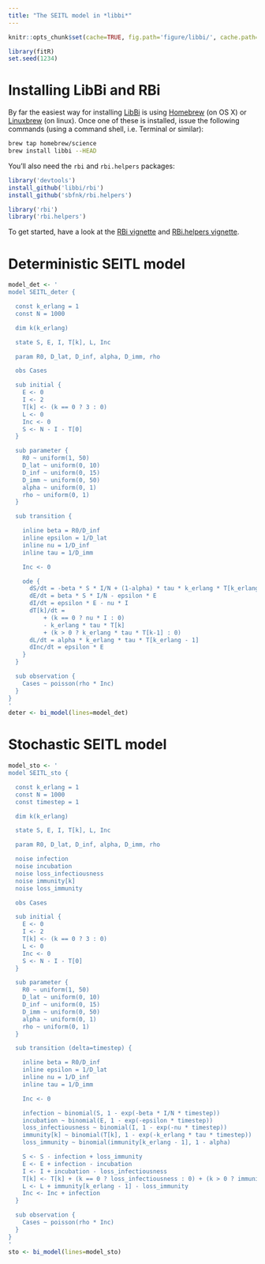```yaml
---
title: "The SEITL model in *libbi*"
--- 
```


```r
knitr::opts_chunk$set(cache=TRUE, fig.path='figure/libbi/', cache.path='cache/libbi/' , fig.cap='', fig.align="center", message=FALSE, tidy=TRUE, warning=FALSE)
```

```r
library(fitR)
set.seed(1234)
```
# Installing LibBi and RBi

By far the easiest way for installing [LibBi](http://libbi.org) is using [Homebrew](https://brew.sh) (on OS X) or [Linuxbrew](http://linuxbrew.sh) (on linux). Once one of these is installed, issue the following commands (using a command shell, i.e. Terminal or similar):

```sh
brew tap homebrew/science
brew install libbi --HEAD
``` 

You'll also need the `rbi` and `rbi.helpers` packages:

```r
library('devtools')
install_github('libbi/rbi')
install_github('sbfnk/rbi.helpers')
```

```r
library('rbi')
library('rbi.helpers')
```

To get started, have a look at the [RBi vignette](https://cran.r-project.org/web/packages/rbi/vignettes/introduction.html) and [RBi.helpers vignette](rbi_helpers.html).

# Deterministic SEITL model

```r
model_det <- '
model SEITL_deter {

  const k_erlang = 1
  const N = 1000

  dim k(k_erlang)

  state S, E, I, T[k], L, Inc

  param R0, D_lat, D_inf, alpha, D_imm, rho

  obs Cases

  sub initial { 
    E <- 0
    I <- 2
    T[k] <- (k == 0 ? 3 : 0)
    L <- 0
    Inc <- 0
    S <- N - I - T[0]
  }

  sub parameter { 
    R0 ~ uniform(1, 50)
    D_lat ~ uniform(0, 10)
    D_inf ~ uniform(0, 15)
    D_imm ~ uniform(0, 50)
    alpha ~ uniform(0, 1)
    rho ~ uniform(0, 1)
  }

  sub transition {

    inline beta = R0/D_inf
    inline epsilon = 1/D_lat
    inline nu = 1/D_inf
    inline tau = 1/D_imm

    Inc <- 0

    ode { 
      dS/dt = -beta * S * I/N + (1-alpha) * tau * k_erlang * T[k_erlang - 1]
      dE/dt = beta * S * I/N - epsilon * E
      dI/dt = epsilon * E - nu * I
      dT[k]/dt =
          + (k == 0 ? nu * I : 0)
          - k_erlang * tau * T[k]
          + (k > 0 ? k_erlang * tau * T[k-1] : 0)
      dL/dt = alpha * k_erlang * tau * T[k_erlang - 1]
      dInc/dt = epsilon * E
    }
  }

  sub observation {
    Cases ~ poisson(rho * Inc)
  }
}
'
deter <- bi_model(lines=model_det)
```

# Stochastic SEITL model

```r
model_sto <- '
model SEITL_sto {

  const k_erlang = 1 
  const N = 1000 
  const timestep = 1

  dim k(k_erlang)

  state S, E, I, T[k], L, Inc

  param R0, D_lat, D_inf, alpha, D_imm, rho

  noise infection
  noise incubation
  noise loss_infectiousness
  noise immunity[k]
  noise loss_immunity

  obs Cases

  sub initial { 
    E <- 0
    I <- 2
    T[k] <- (k == 0 ? 3 : 0)
    L <- 0
    Inc <- 0
    S <- N - I - T[0]
  }

  sub parameter { 
    R0 ~ uniform(1, 50)
    D_lat ~ uniform(0, 10)
    D_inf ~ uniform(0, 15)
    D_imm ~ uniform(0, 50)
    alpha ~ uniform(0, 1)
    rho ~ uniform(0, 1)
  }

  sub transition (delta=timestep) {

    inline beta = R0/D_inf
    inline epsilon = 1/D_lat
    inline nu = 1/D_inf
    inline tau = 1/D_imm

    Inc <- 0

    infection ~ binomial(S, 1 - exp(-beta * I/N * timestep))
    incubation ~ binomial(E, 1 - exp(-epsilon * timestep))
    loss_infectiousness ~ binomial(I, 1 - exp(-nu * timestep))
    immunity[k] ~ binomial(T[k], 1 - exp(-k_erlang * tau * timestep))
    loss_immunity ~ binomial(immunity[k_erlang - 1], 1 - alpha)

    S <- S - infection + loss_immunity
    E <- E + infection - incubation
    I <- I + incubation - loss_infectiousness
    T[k] <- T[k] + (k == 0 ? loss_infectiousness : 0) + (k > 0 ? immunity[k - 1] : 0) - immunity[k]
    L <- L + immunity[k_erlang - 1] - loss_immunity
    Inc <- Inc + infection
  }

  sub observation {
    Cases ~ poisson(rho * Inc)
  }
}
'
sto <- bi_model(lines=model_sto)
```

